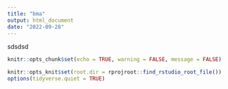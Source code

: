 ```yaml
---
title: "bma"
output: html_document
date: "2022-09-28"
---
```


sdsdsd
```r

knitr::opts_chunk$set(echo = TRUE, warning = FALSE, message = FALSE)

knitr::opts_knit$set(root.dir = rprojroot::find_rstudio_root_file())
options(tidyverse.quiet = TRUE)
```
